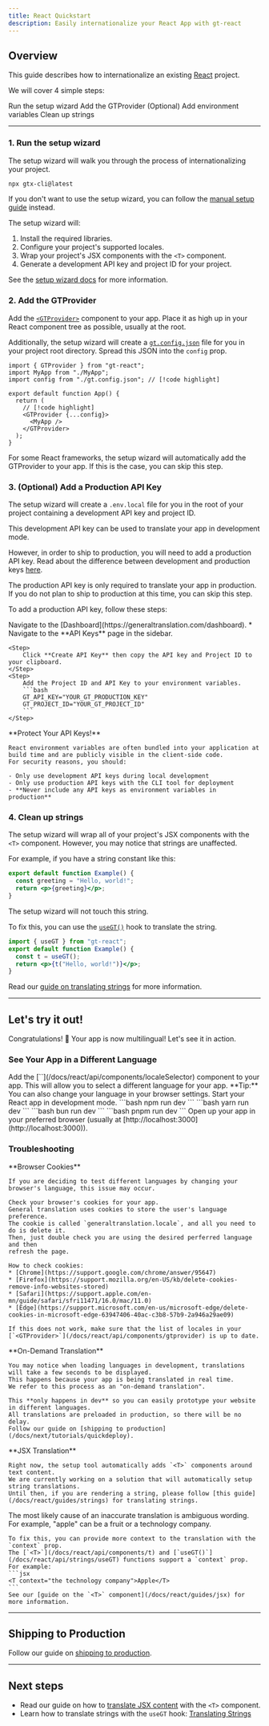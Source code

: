 ```yaml
---
title: React Quickstart
description: Easily internationalize your React App with gt-react
---
```


## Overview

This guide describes how to internationalize an existing [React](https://react.dev) project.

We will cover 4 simple steps:

<Steps>
  <Step>
    Run the setup wizard
  </Step>
  <Step>
    Add the GTProvider
  </Step>
  <Step>
    (Optional) Add environment variables
  </Step>
  <Step>
    Clean up strings
  </Step>
</Steps>


---

### 1. Run the setup wizard

The setup wizard will walk you through the process of internationalizing your project.

```bash
npx gtx-cli@latest
```

If you don't want to use the setup wizard, you can follow the [manual setup guide](/docs/react/guides/setup) instead.

The setup wizard will:

1. Install the required libraries.
2. Configure your project's supported locales.
3. Wrap your project's JSX components with the `<T>` component.
4. Generate a development API key and project ID for your project.

See the [setup wizard docs](/docs/cli/init) for more information.

### 2. Add the GTProvider

Add the [`<GTProvider>`](/docs/react/api/components/gtprovider) component to your app.
Place it as high up in your React component tree as possible, usually at the root.

Additionally, the setup wizard will create a [`gt.config.json`](/docs/react/api/config/gt-config-json) file for you in your project root directory.
Spread this JSON into the `config` prop.

```tsx title="App.tsx" copy
import { GTProvider } from "gt-react";
import MyApp from "./MyApp";
import config from "./gt.config.json"; // [!code highlight]

export default function App() {
  return (
    // [!code highlight]
    <GTProvider {...config}> 
      <MyApp />
    </GTProvider>
  );
}
```

<Callout>
  For some React frameworks, the setup wizard will automatically add the GTProvider to your app.
  If this is the case, you can skip this step.
</Callout>

### 3. (Optional) Add a Production API Key

The setup wizard will create a `.env.local` file for you in the root of your project containing a development API key and project ID.

This development API key can be used to translate your app in development mode.

However, in order to ship to production, you will need to add a production API key.
Read about the difference between development and production keys [here](/docs/react/concepts/environments).

<Callout>
  The production API key is only required to translate your app in production.
  If you do not plan to ship to production at this time, you can skip this step.
</Callout>

To add a production API key, follow these steps:

<Steps>
    <Step>
        Navigate to the [Dashboard](https://generaltranslation.com/dashboard).
            * Navigate to the **API Keys** page in the sidebar.
    </Step>

    <Step>
        Click **Create API Key** then copy the API key and Project ID to your clipboard.
    </Step>
    <Step>
        Add the Project ID and API Key to your environment variables.
        ```bash
        GT_API_KEY="YOUR_GT_PRODUCTION_KEY"
        GT_PROJECT_ID="YOUR_GT_PROJECT_ID"
        ```
    </Step>
</Steps>
<Callout type="warn">
    **Protect Your API Keys!**

    React environment variables are often bundled into your application at build time and are publicly visible in the client-side code.
    For security reasons, you should:
    
    - Only use development API keys during local development
    - Only use production API keys with the CLI tool for deployment
    - **Never include any API keys as environment variables in production**
</Callout>


### 4. Clean up strings

The setup wizard will wrap all of your project's JSX components with the `<T>` component.
However, you may notice that strings are unaffected.

For example, if you have a string constant like this:

```jsx title="Example.js" copy
export default function Example() {
  const greeting = "Hello, world!";
  return <p>{greeting}</p>;
}
```

The setup wizard will not touch this string.

To fix this, you can use the [`useGT()`](/docs/react/api/strings/useGT) hook to translate the string.

```jsx title="Example.js" copy
import { useGT } from "gt-react";
export default function Example() {
  const t = useGT();
  return <p>{t("Hello, world!")}</p>;
}
```

Read our [guide on translating strings](/docs/react/guides/strings) for more information.

---

## Let's try it out!

Congratulations! 🥳 Your app is now multilingual! Let's see it in action.

### See Your App in a Different Language

<Steps>
  <Step>
    Add the [`<LocaleSelector>`](/docs/react/api/components/localeSelector) component to your app.
    This will allow you to select a different language for your app.
    <Callout>
      **Tip:**
      You can also change your language in your browser settings.
    </Callout>
  </Step>
  <Step>
    Start your React app in development mode.
    <Tabs items={["npm", "yarn", "bun", "pnpm"]}>
      <Tab value="npm">
      ```bash
      npm run dev 
      ```
      </Tab>
      <Tab value="yarn">
      ```bash 
      yarn run dev 
      ```
      </Tab>
      <Tab value="bun">
      ```bash
      bun run dev 
      ```
      </Tab>
      <Tab value="pnpm">
      ```bash
      pnpm run dev 
      ```
      </Tab>
    </Tabs>
  </Step>
  <Step>
    Open up your app in your preferred browser (usually at
    [http://localhost:3000](http://localhost:3000)).
  </Step>
</Steps>

### Troubleshooting

<Accordions>
  <Accordion title="My app's language is not changing, even though I've changed my browser's language.">
    **Browser Cookies**

    If you are deciding to test different languages by changing your browser's language, this issue may occur.

    Check your browser's cookies for your app.
    General translation uses cookies to store the user's language preference.
    The cookie is called `generaltranslation.locale`, and all you need to do is delete it.
    Then, just double check you are using the desired perferred language and then
    refresh the page.

    How to check cookies:
    * [Chrome](https://support.google.com/chrome/answer/95647)
    * [Firefox](https://support.mozilla.org/en-US/kb/delete-cookies-remove-info-websites-stored)
    * [Safari](https://support.apple.com/en-mn/guide/safari/sfri11471/16.0/mac/11.0)
    * [Edge](https://support.microsoft.com/en-us/microsoft-edge/delete-cookies-in-microsoft-edge-63947406-40ac-c3b8-57b9-2a946a29ae09)

    If this does not work, make sure that the list of locales in your [`<GTProvider>`](/docs/react/api/components/gtprovider) is up to date.
  </Accordion>
  <Accordion title="Why do new languages take a long time to load?">
    **On-Demand Translation**

    You may notice when loading languages in development, translations will take a few seconds to be displayed.
    This happens because your app is being translated in real time.
    We refer to this process as an "on-demand translation".
    
    This **only happens in dev** so you can easily prototype your website in different languages.
    All translations are preloaded in production, so there will be no delay.
    Follow our guide on [shipping to production](/docs/next/tutorials/quickdeploy).
  </Accordion>
  <Accordion title="Why are some things translating and others not?">
    **JSX Translation**

    Right now, the setup tool automatically adds `<T>` components around text content.
    We are currently working on a solution that will automatically setup string translations.
    Until then, if you are rendering a string, please follow [this guide](/docs/react/guides/strings) for translating strings.
  </Accordion>
  <Accordion title="Why are some translations inaccurate?">
    The most likely cause of an inaccurate translation is ambiguous wording.
    For example, "apple" can be a fruit or a technology company.

    To fix this, you can provide more context to the translation with the `context` prop.
    The [`<T>`](/docs/react/api/components/t) and [`useGT()`](/docs/react/api/strings/useGT) functions support a `context` prop.
    For example:
    ```jsx
    <T context="the technology company">Apple</T>
    ```    
    See our [guide on the `<T>` component](/docs/react/guides/jsx) for more information.
  </Accordion>
</Accordions>

---

## Shipping to Production

Follow our guide on [shipping to production](/docs/react/tutorials/quickdeploy).

---

## Next steps

- Read our guide on how to [translate JSX content](/docs/react/guides/jsx) with the `<T>` component.
- Learn how to translate strings with the `useGT` hook: [Translating Strings](/docs/react/guides/strings)





